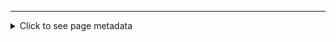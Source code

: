 

<!-- Use HTML for horizontal lines instead of markdown (---) so
that rmarkdown render does not treat the markdown
as a YAML header -->

<hr></hr>

<details> <summary> Click to see page metadata </summary>

<div>

```r

# VARIABLES PASSED FROM PARENT:
# reportFile
# reportName

```

```r
fintime <- Sys.time()
timediff <- difftime(fintime,.scikick$starttime)
cat(sprintf("Computation Started: %s", .scikick$starttime))
cat("\n\n")
cat(sprintf("Finished in %s %s",
    round(as.numeric(timediff),3),
    units(timediff)))
```

<hr></hr>


### Git Log 

```r
gitlog = .scikick_get_gitlog(original_input)

git_exists = !is.null(gitlog)
if(git_exists) knitr::kable(gitlog, "markdown", align = rep("l", 4))
```

`r if(!git_exists) "No git history available for this page"`

---


### Functions 

```r

funs   <- lsf.str(envir=sys.frame())
fnames <- sapply(funs, `[`)
funs   <- lapply(funs, get)
names(funs) <- fnames

for(fun in fnames) {
    cat("  \n", fun, "\n")
    cat("```r\n")
    print(funs[[fun]])
    cat("```\n")
}

```

### Packages 

```r
pkgs <- loadedNamespaces()
desc <- Map(packageDescription, pkgs)
ver  <- sapply(desc, getElement, "Version")
bld  <- sapply(desc, getElement, "Built")
bld  <- as.character(bld)
date <- format(as.Date(sapply(strsplit(bld, "; "), "[", 3)), "%Y-%m-%d")
pk <- data.frame(package = pkgs, version = ver, date = date)
knitr::kable(pk, "markdown", align = "l", row.names = FALSE)
```

---

### System Information 

```r
si <- sessionInfo()
systemInfo <- c(version = si$R.version$version.string,
    platform = si$platform, locale = Sys.getlocale("LC_COLLATE"),
    OS = si$running, UI = .Platform$GUI)
systemInfo <- as.data.frame(systemInfo)
knitr::kable(systemInfo, "markdown", align = "l")
```

### Scikick Configuration

```r
cat scikick.yml
```

---



</div>
</details>
